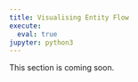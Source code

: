 ```yaml
---
title: Visualising Entity Flow
execute:
  eval: true
jupyter: python3
---
```


:::{.callout-note}
This section is coming soon.
:::
